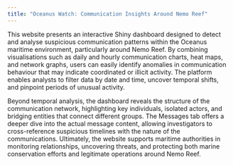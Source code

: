 ```yaml
---
title: "Oceanus Watch: Communication Insights Around Nemo Reef"
---
```


This website presents an interactive Shiny dashboard designed to detect and analyse suspicious communication patterns within the Oceanus maritime environment, particularly around Nemo Reef. By combining visualisations such as daily and hourly communication charts, heat maps, and network graphs, users can easily identify anomalies in communication behaviour that may indicate coordinated or illicit activity. The platform enables analysts to filter data by date and time, uncover temporal shifts, and pinpoint periods of unusual activity.

Beyond temporal analysis, the dashboard reveals the structure of the communication network, highlighting key individuals, isolated actors, and bridging entities that connect different groups. The Messages tab offers a deeper dive into the actual message content, allowing investigators to cross-reference suspicious timelines with the nature of the communications. Ultimately, the website supports maritime authorities in monitoring relationships, uncovering threats, and protecting both marine conservation efforts and legitimate operations around Nemo Reef.
